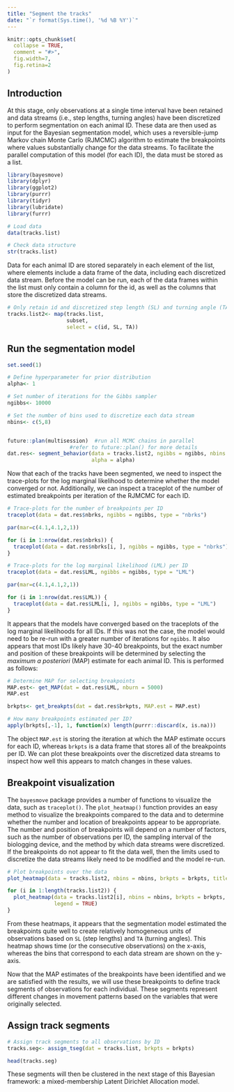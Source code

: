 ```yaml
---
title: "Segment the tracks"
date: "`r format(Sys.time(), '%d %B %Y')`"
---
```


```r
knitr::opts_chunk$set(
  collapse = TRUE,
  comment = "#>",
  fig.width=7,
  fig.retina=2
)
```


## Introduction

At this stage, only observations at a single time interval have been retained and data streams (i.e., step lengths, turning angles) have been discretized to perform segmentation on each animal ID. These data are then used as input for the Bayesian segmentation model, which uses a reversible-jump Markov chain Monte Carlo (RJMCMC) algorithm to estimate the breakpoints where values substantially change for the data streams. To facilitate the parallel computation of this model (for each ID), the data must be stored as a list.


```r
library(bayesmove)
library(dplyr)
library(ggplot2)
library(purrr)
library(tidyr)
library(lubridate)
library(furrr)

# Load data
data(tracks.list)

# Check data structure
str(tracks.list)
```


Data for each animal ID are stored separately in each element of the list, where elements include a data frame of the data, including each discretized data stream. Before the model can be run, each of the data frames within the list must only contain a column for the id, as well as the columns that store the discretized data streams.

```r
# Only retain id and discretized step length (SL) and turning angle (TA) columns
tracks.list2<- map(tracks.list,
                   subset,
                   select = c(id, SL, TA))
```



## Run the segmentation model

```r
set.seed(1)

# Define hyperparameter for prior distribution
alpha<- 1

# Set number of iterations for the Gibbs sampler
ngibbs<- 10000

# Set the number of bins used to discretize each data stream
nbins<- c(5,8)


future::plan(multisession)  #run all MCMC chains in parallel
                    #refer to future::plan() for more details
dat.res<- segment_behavior(data = tracks.list2, ngibbs = ngibbs, nbins = nbins,
                           alpha = alpha)
```


Now that each of the tracks have been segmented, we need to inspect the trace-plots for the log marginal likelihood to determine whether the model converged or not. Additionally, we can inspect a traceplot of the number of estimated breakpoints per iteration of the RJMCMC for each ID.

```r
# Trace-plots for the number of breakpoints per ID
traceplot(data = dat.res$nbrks, ngibbs = ngibbs, type = "nbrks")
```

```r
par(mar=c(4.1,4.1,2,1))

for (i in 1:nrow(dat.res$nbrks)) {
  traceplot(data = dat.res$nbrks[i, ], ngibbs = ngibbs, type = "nbrks")
}
```


```r
# Trace-plots for the log marginal likelihood (LML) per ID
traceplot(data = dat.res$LML, ngibbs = ngibbs, type = "LML")
```

```r
par(mar=c(4.1,4.1,2,1))

for (i in 1:nrow(dat.res$LML)) {
  traceplot(data = dat.res$LML[i, ], ngibbs = ngibbs, type = "LML")
}
```


It appears that the models have converged based on the traceplots of the log marginal likelihoods for all IDs. If this was not the case, the model would need to be re-run with a greater number of iterations for `ngibbs`. It also appears that most IDs likely have 30-40 breakpoints, but the exact number and position of these breakpoints will be determined by selecting the *maximum a posteriori* (MAP) estimate for each animal ID. This is performed as follows:

```r
# Determine MAP for selecting breakpoints
MAP.est<- get_MAP(dat = dat.res$LML, nburn = 5000)
MAP.est

brkpts<- get_breakpts(dat = dat.res$brkpts, MAP.est = MAP.est)

# How many breakpoints estimated per ID?
apply(brkpts[,-1], 1, function(x) length(purrr::discard(x, is.na)))
```


The object `MAP.est` is storing the iteration at which the MAP estimate occurs for each ID, whereas `brkpts` is a data frame that stores all of the breakpoints per ID. We can plot these breakpoints over the discretized data streams to inspect how well this appears to match changes in these values.


## Breakpoint visualization
 The `bayesmove` package provides a number of functions to visualize the data, such as `traceplot()`. The `plot_heatmap()` function provides an easy method to visualize the breakpoints compared to the data and to determine whether the number and location of breakpoints appear to be appropriate. The number and position of breakpoints will depend on a number of factors, such as the number of observations per ID, the sampling interval of the biologging device, and the method by which data streams were discretized. If the breakpoints do not appear to fit the data well, then the limits used to discretize the data streams likely need to be modified and the model re-run.

```r
# Plot breakpoints over the data
plot_heatmap(data = tracks.list2, nbins = nbins, brkpts = brkpts, title = TRUE, legend = TRUE)
```

```r
for (i in 1:length(tracks.list2)) {
  plot_heatmap(data = tracks.list2[i], nbins = nbins, brkpts = brkpts, title = TRUE,
               legend = TRUE)
}
```


From these heatmaps, it appears that the segmentation model estimated the breakpoints quite well to create relatively homogeneous units of observations based on `SL` (step lengths) and `TA` (turning angles). This heatmap shows time (or the consecutive observations) on the x-axis, whereas the bins that correspond to each data stream are shown on the y-axis.

Now that the MAP estimates of the breakpoints have been identified and we are satisfied with the results, we will use these breakpoints to define track segments of observations for each individual. These segments represent different changes in movement patterns based on the variables that were originally selected.


## Assign track segments

```r
# Assign track segments to all observations by ID
tracks.seg<- assign_tseg(dat = tracks.list, brkpts = brkpts)

head(tracks.seg)
```


These segments will then be clustered in the next stage of this Bayesian framework: a mixed-membership Latent Dirichlet Allocation model.
